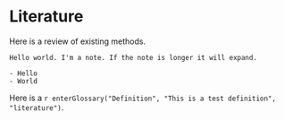 # Literature {#literature}

Here is a review of existing methods.

```block
Hello world. I'm a note. If the note is longer it will expand. 

- Hello
- World

```

Here is a `r enterGlossary("Definition", "This is a test definition", "literature")`.
